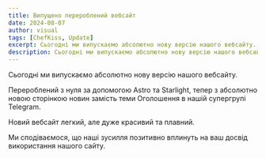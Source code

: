 ---
title: Випущено перероблений вебсайт
date: 2024-08-07
author: visual
tags: [ChefKiss, Update]
excerpt: Сьогодні ми випускаємо абсолютно нову версію нашого вебсайту.
description: Сьогодні ми випускаємо абсолютно нову версію нашого вебсайту.
---

Сьогодні ми випускаємо абсолютно нову версію нашого вебсайту.

Перероблений з нуля за допомогою Astro та Starlight, тепер з абсолютно новою сторінкою новин замість теми Оголошення в нашій супергрупі Telegram.

Новий вебсайт легкий, але дуже красивий та плавний.

Ми сподіваємося, що наші зусилля позитивно вплинуть на ваш досвід використання нашого сайту.

